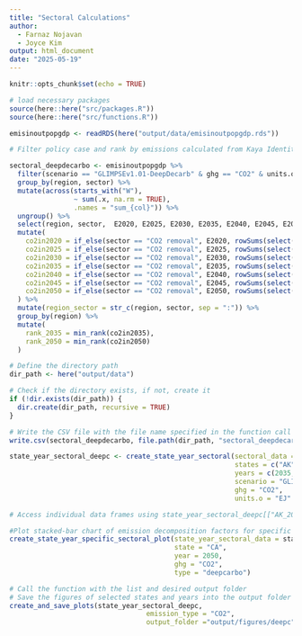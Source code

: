 ```yaml
---
title: "Sectoral Calculations"
author: 
  - Farnaz Nojavan
  - Joyce Kim
output: html_document
date: "2025-05-19"
---
```


```r
knitr::opts_chunk$set(echo = TRUE)
```


```r
# load necessary packages
source(here::here("src/packages.R"))
source(here::here("src/functions.R"))
```

```r
emisinoutpopgdp <- readRDS(here("output/data/emisinoutpopgdp.rds"))
```


```r
# Filter policy case and rank by emissions calculated from Kaya Identity. Note that CO2 removal sector is treated differently by adding the negative emission directly captured by the technology

sectoral_deepdecarbo <- emisinoutpopgdp %>%
  filter(scenario == "GLIMPSEv1.01-DeepDecarb" & ghg == "CO2" & units.o == "EJ") %>%
  group_by(region, sector) %>%
  mutate(across(starts_with("W"), 
                ~ sum(.x, na.rm = TRUE), 
                .names = "sum_{col}")) %>%
  ungroup() %>%
  select(region, sector,  E2020, E2025, E2030, E2035, E2040, E2045, E2050, starts_with("sum_")) %>%  # Keep E2020, E2025, etc., and the summarized columns
  mutate(
    co2in2020 = if_else(sector == "CO2 removal", E2020, rowSums(select(., starts_with("sum") & ends_with("2020")), na.rm = TRUE)),
    co2in2025 = if_else(sector == "CO2 removal", E2025, rowSums(select(., starts_with("sum") & ends_with("2025")), na.rm = TRUE)),
    co2in2030 = if_else(sector == "CO2 removal", E2030, rowSums(select(., starts_with("sum") & ends_with("2030")), na.rm = TRUE)),
    co2in2035 = if_else(sector == "CO2 removal", E2035, rowSums(select(., starts_with("sum") & ends_with("2035")), na.rm = TRUE)),
    co2in2040 = if_else(sector == "CO2 removal", E2040, rowSums(select(., starts_with("sum") & ends_with("2040")), na.rm = TRUE)),
    co2in2045 = if_else(sector == "CO2 removal", E2045, rowSums(select(., starts_with("sum") & ends_with("2045")), na.rm = TRUE)),
    co2in2050 = if_else(sector == "CO2 removal", E2050, rowSums(select(., starts_with("sum") & ends_with("2050")), na.rm = TRUE))
  ) %>%
  mutate(region_sector = str_c(region, sector, sep = ":")) %>%
  group_by(region) %>%
  mutate(
    rank_2035 = min_rank(co2in2035),
    rank_2050 = min_rank(co2in2050)
  )

# Define the directory path
dir_path <- here("output/data")

# Check if the directory exists, if not, create it
if (!dir.exists(dir_path)) {
  dir.create(dir_path, recursive = TRUE)
}

# Write the CSV file with the file name specified in the function call
write.csv(sectoral_deepdecarbo, file.path(dir_path, "sectoral_deepdecarbo.csv"), row.names = FALSE)

```

```r
state_year_sectoral_deepc <- create_state_year_sectoral(sectoral_data = sectoral_deepdecarbo,
                                                        states = c("AK", "CA", "NY"),
                                                        years = c(2035, 2050), 
                                                        scenario = "GLIMPSEv1.01-DeepDecarb",
                                                        ghg = "CO2",
                                                        units.o = "EJ" )

# Access individual data frames using state_year_sectoral_deepc[["AK_2035"]], state_year_sectoral_deepc[["CA_2050"]], etc.
```

```r
#Plot stacked-bar chart of emission decomposition factors for specific state and specific year
create_state_year_specific_sectoral_plot(state_year_sectoral_data = state_year_sectoral_deepc,
                                         state = "CA",
                                         year = 2050, 
                                         ghg = "CO2",
                                         type = "deepcarbo")
```

```r

# Call the function with the list and desired output folder
# Save the figures of selected states and years into the output folder
create_and_save_plots(state_year_sectoral_deepc,
                                  emission_type = "CO2",
                                  output_folder ="output/figures/deepc")
```
